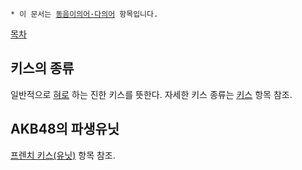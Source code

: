  * 이 문서는 [[동음이의어·다의어]] 항목입니다.

[[목차]]

== 키스의 종류 ==

일반적으로 [[혀]]로 하는 진한 키스를 뜻한다. 자세한 키스 종류는 [[키스]] 항목 참조.

== AKB48의 파생유닛 ==

[[프렌치 키스(유닛)]] 항목 참조. 
